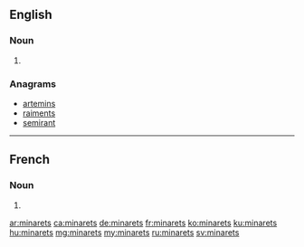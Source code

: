 ==English==

===Noun===
{{head|en|noun plural form}}

# {{plural of|minaret|lang=en}}

===Anagrams===
* [[artemins#English|artemins]]
* [[raiments#English|raiments]]
* [[semirant#English|semirant]]

----

==French==

===Noun===
{{head|fr|noun plural form|g=m}}

# {{plural of|minaret|lang=fr}}

[[ar:minarets]]
[[ca:minarets]]
[[de:minarets]]
[[fr:minarets]]
[[ko:minarets]]
[[ku:minarets]]
[[hu:minarets]]
[[mg:minarets]]
[[my:minarets]]
[[ru:minarets]]
[[sv:minarets]]